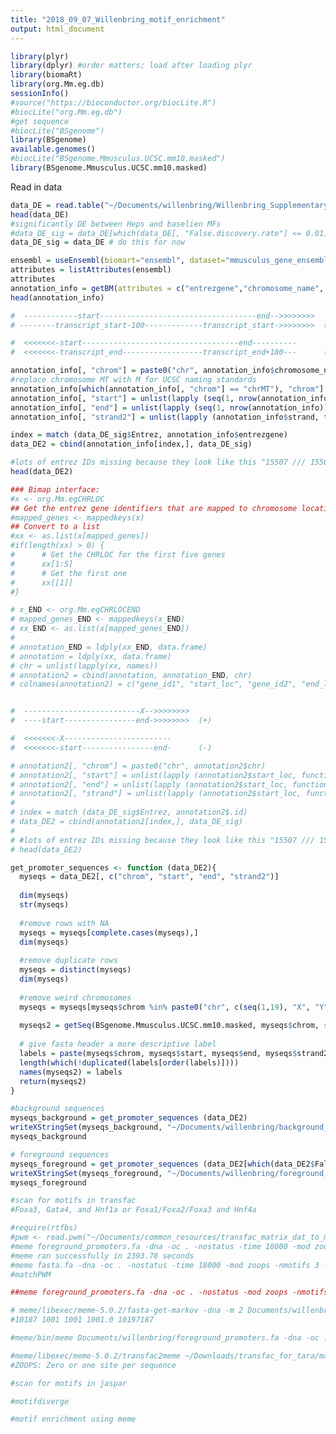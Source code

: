 ```yaml
---
title: "2018_09_07_Willenbring_motif_enrichment"
output: html_document
---
```



```r
library(plyr)
library(dplyr) #order matters; load after loading plyr
library(biomaRt)
library(org.Mm.eg.db)
sessionInfo()
#source("https://bioconductor.org/biocLite.R")
#biocLite("org.Mm.eg.db")
#get sequence
#biocLite("BSgenome")
library(BSgenome)
available.genomes()
#biocLite("BSgenome.Mmusculus.UCSC.mm10.masked")
library(BSgenome.Mmusculus.UCSC.mm10.masked)
```
Read in data
```r
data_DE = read.table("~/Documents/willenbring/Willenbring_Supplementary_Table_DE_MF_vs_Heps.txt", sep="\t", fill=T, header=T)
head(data_DE)
#significantly DE between Heps and baselien MFs
#data_DE_sig = data_DE[which(data_DE[, "False.discovery.rate"] <= 0.01),]
data_DE_sig = data_DE # do this for now

```
```r
ensembl = useEnsembl(biomart="ensembl", dataset="mmusculus_gene_ensembl")
attributes = listAttributes(ensembl)
attributes 
annotation_info = getBM(attributes = c("entrezgene","chromosome_name", "transcript_start","transcript_end", "strand"), filters = "entrezgene", values = data_DE_sig$Entrez, mart=ensembl)
head(annotation_info)
```

```r
#  ------------start-----------------------------------end-->>>>>>>>
# --------transcript_start-100-------------transcript_start->>>>>>>>  (+)

#  <<<<<<<-start-----------------------------------end----------
#  <<<<<<<-transcript_end------------------transcript_end+100---      (-)

annotation_info[, "chrom"] = paste0("chr", annotation_info$chromosome_name)
#replace chromosome MT with M for UCSC naming standards 
annotation_info[which(annotation_info[, "chrom"] == "chrMT"), "chrom"] = "chrM"
annotation_info[, "start"] = unlist(lapply (seq(1, nrow(annotation_info)),  function(x) if (annotation_info[x,"strand"] < 0) { annotation_info[x,"transcript_end"] } else{ annotation_info[x, "transcript_start"] -1000 }  ))
annotation_info[, "end"] = unlist(lapply (seq(1, nrow(annotation_info)),  function(x) if ( annotation_info[x, "strand"] < 0 ) {annotation_info[x, "transcript_end"] +1000} else{annotation_info[x,  "transcript_start"]}  ))
annotation_info[, "strand2"] = unlist(lapply (annotation_info$strand, function(x) if (x < 0) { "-" } else{ "+" } ))

index = match (data_DE_sig$Entrez, annotation_info$entrezgene)
data_DE2 = cbind(annotation_info[index,], data_DE_sig)

#lots of entrez IDs missing because they look like this "15507 /// 15508"
head(data_DE2)
```




```r
### Bimap interface:
#x <- org.Mm.egCHRLOC
## Get the entrez gene identifiers that are mapped to chromosome locations
#mapped_genes <- mappedkeys(x)
## Convert to a list
#xx <- as.list(x[mapped_genes])
#if(length(xx) > 0) {
#      # Get the CHRLOC for the first five genes
#      xx[1:5]
#      # Get the first one
#      xx[[1]]
#}

# x_END <- org.Mm.egCHRLOCEND
# mapped_genes_END <- mappedkeys(x_END)
# xx_END <- as.list(x[mapped_genes_END])
# 
# annotation_END = ldply(xx_END, data.frame)
# annotation = ldply(xx, data.frame)
# chr = unlist(lapply(xx, names))
# annotation2 = cbind(annotation, annotation_END, chr)
# colnames(annotation2) = c("gene_id1", "start_loc", "gene_id2", "end_loc", "chr")


#  --------------------------X-->>>>>>>>
#  ----start----------------end->>>>>>>>  (+)

#  <<<<<<<-X------------------------
#  <<<<<<<-start----------------end-      (-)

# annotation2[, "chrom"] = paste0("chr", annotation2$chr)
# annotation2[, "start"] = unlist(lapply (annotation2$start_loc, function(x) abs(x) - 1000  ))
# annotation2[, "end"] = unlist(lapply (annotation2$start_loc, function(x) abs(x) ))
# annotation2[, "strand"] = unlist(lapply (annotation2$start_loc, function(x) if (x < 0) { "-" } else{ "+" } ))
# 
# index = match (data_DE_sig$Entrez, annotation2$.id)
# data_DE2 = cbind(annotation2[index,], data_DE_sig)
# 
# #lots of entrez IDs missing because they look like this "15507 /// 15508"
# head(data_DE2)
```

```r
get_promoter_sequences <- function (data_DE2){
  myseqs = data_DE2[, c("chrom", "start", "end", "strand2")]
  
  dim(myseqs)
  str(myseqs)
  
  #remove rows with NA
  myseqs = myseqs[complete.cases(myseqs),]
  dim(myseqs)
  
  #remove duplicate rows
  myseqs = distinct(myseqs)
  dim(myseqs)
  
  #remove weird chromosomes 
  myseqs = myseqs[myseqs$chrom %in% paste0("chr", c(seq(1,19), "X", "Y", "MT")),]
  
  myseqs2 = getSeq(BSgenome.Mmusculus.UCSC.mm10.masked, myseqs$chrom, start=myseqs$start, end=myseqs$end, strand=myseqs$strand2)
  
  # give fasta header a more descriptive label
  labels = paste(myseqs$chrom, myseqs$start, myseqs$end, myseqs$strand2, sep="||")
  length(which(!duplicated(labels[order(labels)])))
  names(myseqs2) = labels
  return(myseqs2)
}

#background sequences
myseqs_background = get_promoter_sequences (data_DE2)
writeXStringSet(myseqs_background, "~/Documents/willenbring/background_promoters.fa", format="fasta")
myseqs_background

# foreground sequences 
myseqs_foreground = get_promoter_sequences (data_DE2[which(data_DE2$False.discovery.rate < 0.01),])
writeXStringSet(myseqs_foreground, "~/Documents/willenbring/foreground_promoters.fa", format="fasta")
myseqs_foreground

```

```r
#scan for motifs in transfac 
#Foxa3, Gata4, and Hnf1a or Foxa1/Foxa2/Foxa3 and Hnf4a 

#require(rtfbs)
#pwm <- read.pwm("~/Documents/common_resources/transfac_matrix_dat_to_meme.txt")
#meme foreground_promoters.fa -dna -oc . -nostatus -time 18000 -mod zoops -nmotifs 3 -minw 6 -maxw 20 -objfun de -neg background_promoters.fa -revcomp -markov_order 0
#meme ran successfully in 2393.78 seconds
#meme fasta.fa -dna -oc . -nostatus -time 18000 -mod zoops -nmotifs 3 -minw 6 -maxw 14 -objfun classic -revcomp -markov_order 
#matchPWM

##meme foreground_promoters.fa -dna -oc . -nostatus -mod zoops -nmotifs 3 -minw 6 -maxw 12 -objfun classic    -bfile ______

# meme/libexec/meme-5.0.2/fasta-get-markov -dna -m 2 Documents/willenbring/background_promoters.fa Documents/willenbring/background_markov_model.txt
#10187 1001 1001 1001.0 10197187

#meme/bin/meme Documents/willenbring/foreground_promoters.fa -dna -oc .  -mod zoops -nmotifs 3 -minw 6 -maxw 12 -objfun classic  -bfile Documents/willenbring/background_markov_model.txt

#meme/libexec/meme-5.0.2/transfac2meme ~/Downloads/transfac_for_tara/match/data/matrix.dat > Downloads/transfac_matrix_dat_to_meme.txt
#ZOOPS: Zero or one site per sequence

#scan for motifs in jaspar

#motifdiverge

#motif enrichment using meme 

```

```r
```